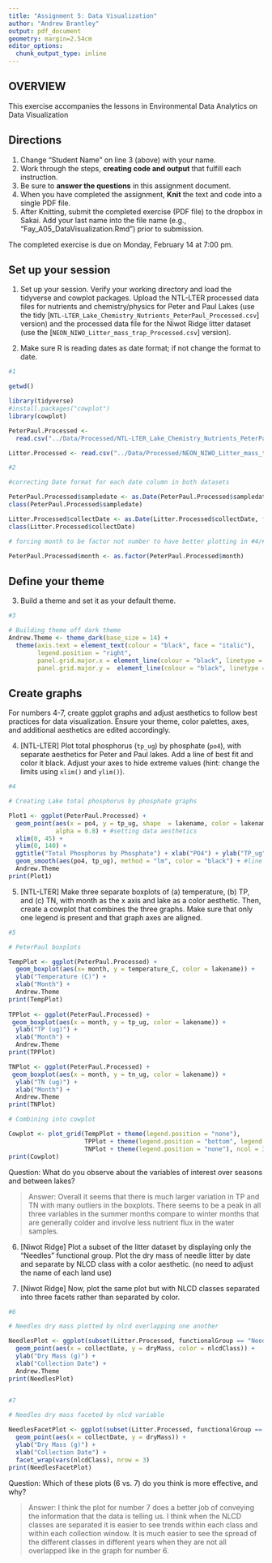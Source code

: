 ```yaml
---
title: "Assignment 5: Data Visualization"
author: "Andrew Brantley"
output: pdf_document
geometry: margin=2.54cm
editor_options: 
  chunk_output_type: inline
---
```


## OVERVIEW

This exercise accompanies the lessons in Environmental Data Analytics on Data Visualization 

## Directions
1. Change "Student Name" on line 3 (above) with your name.
2. Work through the steps, **creating code and output** that fulfill each instruction.
3. Be sure to **answer the questions** in this assignment document.
4. When you have completed the assignment, **Knit** the text and code into a single PDF file.
5. After Knitting, submit the completed exercise (PDF file) to the dropbox in Sakai. Add your last name into the file name (e.g., "Fay_A05_DataVisualization.Rmd") prior to submission.

The completed exercise is due on Monday, February 14 at 7:00 pm.



## Set up your session 
1. Set up your session. Verify your working directory and load the tidyverse 
and cowplot packages. Upload the NTL-LTER processed data files for nutrients 
and chemistry/physics for Peter and Paul Lakes (use the tidy 
[`NTL-LTER_Lake_Chemistry_Nutrients_PeterPaul_Processed.csv`] version) and 
the processed data file for the Niwot Ridge litter dataset (use the [`NEON_NIWO_Litter_mass_trap_Processed.csv`] version). 

2. Make sure R is reading dates as date format; if not change the format to date.

```r
#1 

getwd()

library(tidyverse)
#install.packages("cowplot")
library(cowplot)

PeterPaul.Processed <- 
  read.csv("../Data/Processed/NTL-LTER_Lake_Chemistry_Nutrients_PeterPaul_Processed.csv")

Litter.Processed <- read.csv("../Data/Processed/NEON_NIWO_Litter_mass_trap_Processed.csv")

#2 

#correcting Date format for each date column in both datasets

PeterPaul.Processed$sampledate <- as.Date(PeterPaul.Processed$sampledate, format = "%Y-%m-%d")
class(PeterPaul.Processed$sampledate)

Litter.Processed$collectDate <- as.Date(Litter.Processed$collectDate, format = "%Y-%m-%d")
class(Litter.Processed$collectDate)

# forcing month to be factor not number to have better plotting in #4/#5

PeterPaul.Processed$month <- as.factor(PeterPaul.Processed$month)

```
## Define your theme
3. Build a theme and set it as your default theme.

```r

#3

# Building theme off dark theme
Andrew.Theme <- theme_dark(base_size = 14) +
  theme(axis.text = element_text(colour = "black", face = "italic"), 
        legend.position = "right", 
        panel.grid.major.x = element_line(colour = "black", linetype = 3, size = 0.5), 
        panel.grid.major.y =  element_line(colour = "black", linetype = 3, size = 0.5))

```

## Create graphs
For numbers 4-7, create ggplot graphs and adjust aesthetics to follow best practices for data visualization. Ensure your theme, color palettes, axes, and additional aesthetics are edited accordingly.

4. [NTL-LTER] Plot total phosphorus (`tp_ug`) by phosphate (`po4`), with separate aesthetics for Peter and Paul lakes. Add a line of best fit and color it black. Adjust your axes to hide extreme values (hint: change the limits using `xlim()` and `ylim()`).

```r

#4

# Creating Lake total phosphorus by phosphate graphs

Plot1 <- ggplot(PeterPaul.Processed) +
  geom_point(aes(x = po4, y = tp_ug, shape  = lakename, color = lakename), 
             alpha = 0.8) + #setting data aesthetics
  xlim(0, 45) +
  ylim(0, 140) +
  ggtitle("Total Phosphorus by Phosphate") + xlab("PO4") + ylab("TP_ug") + #applying names
  geom_smooth(aes(po4, tp_ug), method = "lm", color = "black") + #line of best fit
  Andrew.Theme
print(Plot1)

```


5. [NTL-LTER] Make three separate boxplots of (a) temperature, (b) TP, and (c) TN, with month as the x axis and lake as a color aesthetic. Then, create a cowplot that combines the three graphs. Make sure that only one legend is present and that graph axes are aligned.

```r

#5

# PeterPaul boxplots

TempPlot <- ggplot(PeterPaul.Processed) +
  geom_boxplot(aes(x= month, y = temperature_C, color = lakename)) +
  ylab("Temperature (C)") +
  xlab("Month") +
  Andrew.Theme
print(TempPlot)
 
TPPlot <- ggplot(PeterPaul.Processed) +
 geom_boxplot(aes(x = month, y = tp_ug, color = lakename)) +
  ylab("TP (ug)") +
  xlab("Month") +
  Andrew.Theme
print(TPPlot)

TNPlot <- ggplot(PeterPaul.Processed) +
 geom_boxplot(aes(x = month, y = tn_ug, color = lakename)) +
  ylab("TN (ug)") +
  xlab("Month") +
  Andrew.Theme
print(TNPlot)

# Combining into cowplot

Cowplot <- plot_grid(TempPlot + theme(legend.position = "none"), 
                     TPPlot + theme(legend.position = "bottom", legend.direction = "vertical"), 
                     TNPlot + theme(legend.position = "none"), ncol = 3, axis = "b", align = "h")
print(Cowplot)


```

Question: What do you observe about the variables of interest over seasons and between lakes? 

> Answer: Overall it seems that there is much larger variation in TP and TN with many outliers in the boxplots. There seems to be a peak in all three variables in the summer months compare to winter months that are generally colder and involve less nutrient flux in the water samples. 

6. [Niwot Ridge] Plot a subset of the litter dataset by displaying only the "Needles" functional group. Plot the dry mass of needle litter by date and separate by NLCD class with a color aesthetic. (no need to adjust the name of each land use)

7. [Niwot Ridge] Now, plot the same plot but with NLCD classes separated into three facets rather than separated by color. 

```r
#6

# Needles dry mass plotted by nlcd overlapping one another

NeedlesPlot <- ggplot(subset(Litter.Processed, functionalGroup == "Needles")) +
  geom_point(aes(x = collectDate, y = dryMass, color = nlcdClass)) +
  ylab("Dry Mass (g)") +
  xlab("Collection Date") +
  Andrew.Theme
print(NeedlesPlot)


#7

# Needles dry mass faceted by nlcd variable

NeedlesFacetPlot <- ggplot(subset(Litter.Processed, functionalGroup == "Needles")) +
  geom_point(aes(x = collectDate, y = dryMass)) +
  ylab("Dry Mass (g)") +
  xlab("Collection Date") +
  facet_wrap(vars(nlcdClass), nrow = 3)
print(NeedlesFacetPlot)


```
Question: Which of these plots (6 vs. 7) do you think is more effective, and why? 

> Answer: I think the plot for number 7 does a better job of conveying the information that the data is telling us. I think when the NLCD classes are separated it is easier to see trends within each class and within each collection window. It is much easier to see the spread of the different classes in different years when they are not all overlapped like in the graph for number 6.
